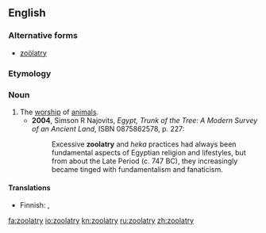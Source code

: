 ==English==
{{wikipedia|Animal worship}}

===Alternative forms===
* [[zoölatry]]

===Etymology===
{{suffix|zoo-|latry}}

===Noun===
{{en-noun|-}}

# The [[worship]] of [[animal]]s.
#*'''2004''', Simson R Najovits, ''Egypt, Trunk of the Tree: A Modern Survey of an Ancient Land'', ISBN 0875862578, p. 227:
#*:Excessive '''zoolatry''' and ''heka'' practices had always been fundamental aspects of Egyptian religion and lifestyles, but from about the Late Period (c. 747 BC), they increasingly became tinged with fundamentalism and fanaticism.

====Translations====
{{trans-top|worship of animals}}
* Finnish: {{t-|fi|eläintenpalvonta}}, {{t-|fi|zoolatria}}
{{trans-mid}}
{{trans-bottom}}

[[fa:zoolatry]]
[[io:zoolatry]]
[[kn:zoolatry]]
[[ru:zoolatry]]
[[zh:zoolatry]]